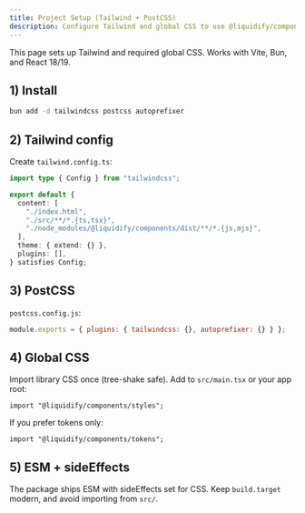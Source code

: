 ```yaml
---
title: Project Setup (Tailwind + PostCSS)
description: Configure Tailwind and global CSS to use @liquidify/components.
---
```


This page sets up Tailwind and required global CSS. Works with Vite, Bun, and React 18/19.

## 1) Install

```bash
bun add -d tailwindcss postcss autoprefixer
```

## 2) Tailwind config

Create `tailwind.config.ts`:

```ts
import type { Config } from "tailwindcss";

export default {
  content: [
    "./index.html",
    "./src/**/*.{ts,tsx}",
    "./node_modules/@liquidify/components/dist/**/*.{js,mjs}",
  ],
  theme: { extend: {} },
  plugins: [],
} satisfies Config;
```

## 3) PostCSS

`postcss.config.js`:

```js
module.exports = { plugins: { tailwindcss: {}, autoprefixer: {} } };
```

## 4) Global CSS

Import library CSS once (tree-shake safe). Add to `src/main.tsx` or your app root:

```tsx
import "@liquidify/components/styles";
```

If you prefer tokens only:

```tsx
import "@liquidify/components/tokens";
```

## 5) ESM + sideEffects

The package ships ESM with sideEffects set for CSS. Keep `build.target` modern, and avoid importing from `src/`.
